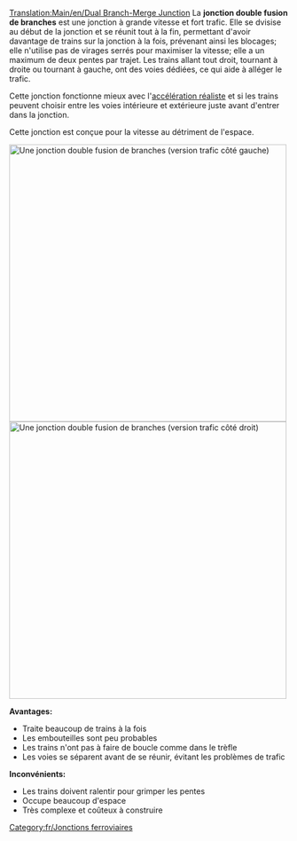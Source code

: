 [[Translation:Main/en/Dual Branch-Merge Junction]]{{fr/Menu de Croisements}}
La '''jonction double fusion de branches''' est une jonction à grande vitesse et fort trafic. Elle se dvisise au début de la jonction et se réunit tout à la fin, permettant d'avoir davantage de trains sur la jonction à la fois, prévenant ainsi les blocages; elle n'utilise pas de virages serrés pour maximiser la vitesse; elle a un maximum de deux pentes par trajet. Les trains allant tout droit, tournant à droite ou tournant à gauche, ont des voies dédiées, ce qui aide à alléger le trafic.

Cette jonction fonctionne mieux avec l'[[Main/fr/Accélération réaliste|accélération réaliste]] et si les trains peuvent choisir entre les voies intérieure et extérieure juste avant d'entrer dans la jonction.

Cette jonction est conçue pour la vitesse au détriment de l'espace.

[[File:en/DuelBranchMerge.png|thumb|center|500px|Une jonction double fusion de branches (version trafic côté gauche)]]
[[File:en/DuelBranchMerge RightSide.png|thumb|center|500px|Une jonction double fusion de branches (version trafic côté droit)]]

'''Avantages:'''
*Traite beaucoup de trains à la fois
*Les embouteilles sont peu probables
*Les trains n'ont pas à faire de boucle comme dans le trèfle
*Les voies se séparent avant de se réunir, évitant les problèmes de trafic

'''Inconvénients:'''
*Les trains doivent ralentir pour grimper les pentes
*Occupe beaucoup d'espace
*Très complexe et coûteux à construire

[[Category:fr/Jonctions ferroviaires]]